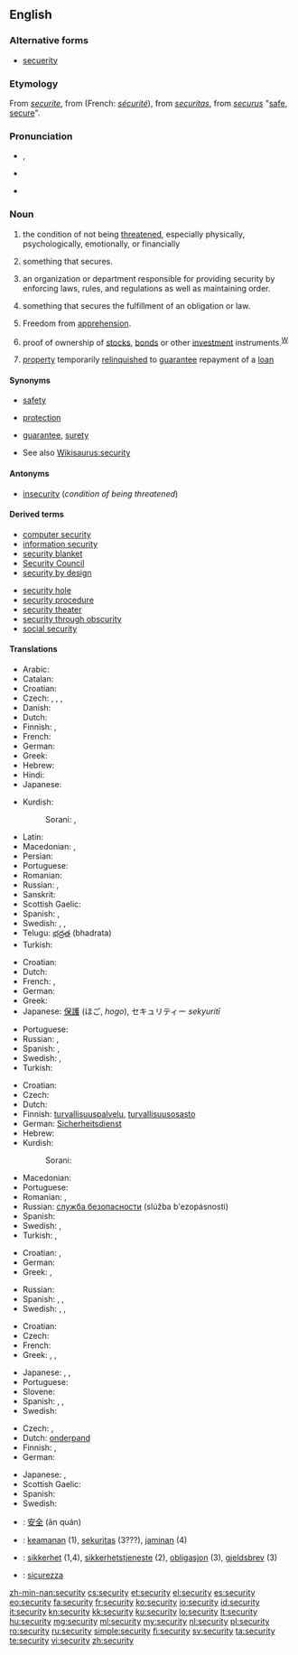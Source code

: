 {{wikipedia|dab=security}}
==English==

===Alternative forms===
* [[secuerity]] {{qualifier|chiefly obsolete}}

===Etymology===
From {{etyl|enm}} ''[[securite]]'', from {{etyl|fro}} (French: ''[[sécurité]]''), from {{etyl|la}} ''[[securitas]]'', from {{etyl|la}} ''[[securus]]'' "[[safe]], [[secure]]".

===Pronunciation===
* {{a|RP}} {{IPA|/sɪˈkjʊəɹəti/}}, {{X-SAMPA|/sI"kjU@r\@ti/}}
* {{a|US}} {{IPA|/səˈkjɔɹ.ɪˌti/|/səˈkjʊɹ.ɪˌti/}}
* {{audio|En-us-security.ogg|Audio (US)}}

===Noun===
{{wikipedia}}
{{en-noun|securit|ies|-}}

# {{uncountable}} the condition of not being [[threaten]]ed, especially physically, psychologically, emotionally, or financially
# {{countable}} something that secures.
# an organization or department responsible for providing security by enforcing laws, rules, and regulations as well as maintaining order.
# {{legal}} something that secures the fulfillment of an obligation or law.
# {{legal}} Freedom from [[apprehension]].
# {{finance}} proof of ownership of [[stock]]s, [[bond]]s or other [[investment]] instruments.<sup>[[W:Security (finance)|W]]</sup>
# {{finance}} [[property]] temporarily [[relinquish]]ed to [[guarantee]] repayment of a [[loan]]

====Synonyms====
* {{sense|condition of not being threatened}} [[safety]]
* {{sense|something that secures}} [[protection]]
* {{sense|something that secures the fulfillment of an obligation}} [[guarantee]], [[surety]]
* See also [[Wikisaurus:security]]

====Antonyms====
* [[insecurity]] (''condition of being threatened'')

====Derived terms====
{{der-top}}
* [[computer security]]
* [[information security]]
* [[security blanket]]
* [[Security Council]]
* [[security by design]]
{{der-mid}}
* [[security hole]]
* [[security procedure]]
* [[security theater]]
* [[security through obscurity]]
* [[social security]]
{{der-bottom}}

====Translations====
{{trans-top|condition of not being threatened}}
* Arabic: {{Arab|[[أمان]]}}
* Catalan: {{t|ca|seguretat|f}}
* Croatian: {{t-|hr|sigurnost|f}}
* Czech: {{t-|cs|bezpečí|n}}, {{t-|cs|bezpečnost|f}}, {{t-|cs|jistota|f}}, {{t-|cs|zajištění|n}}
* Danish: {{t-|da|sikkerhed|c}}
* Dutch: {{t+|nl|veiligheid|f}}
* Finnish: {{t+|fi|turvallisuus}}, {{t-|fi|turva}}
* French: {{t+|fr|sécurité|f}}
* German: {{t+|de|Sicherheit|f}}
* Greek: {{t|el|ασφάλεια|f|tr=asfáleia}}
* Hebrew: {{t|he|ביטחון|m|tr=bitakhón}}
* Hindi: {{t|hi|सुरक्षा|tr=surakṣā|sc=Deva}}
* Japanese: {{t+|ja|安全|tr=anzen}}
{{trans-mid}}
* Kurdish:
*: Sorani: {{t+|ku|ئه‌مانه‌ت|sc=ku-Arab}}, {{t-|ku|ئاشتی|sc=ku-Arab}}
* Latin: {{t|la|securitas}}
* Macedonian: {{t|mk|безбедност|f|tr=bézbednost}},  {{t-|mk|сигурност|f|tr=sígurnost}}
* Persian: {{t-|fa|امنیت|xs=Persian}}
* Portuguese: {{t+|pt|segurança|f}}
* Romanian: {{t+|ro|securitate|f}}
* Russian: {{t+|ru|безопасность|f|tr=b'ezopásnost'}}, {{t+|ru|надёжность|f|tr=nad'óžnost'}}
* Sanskrit: {{t|sa|सुरक्षा|tr=surakṣā|sc=Deva}}
* Scottish Gaelic: {{t-|gd|tèarainteachd|f|xs=Scottish Gaelic}}
* Spanish: {{t+|es|seguridad|f}}, {{t|es|confianza}}
* Swedish: {{t+|sv|säkerhet|c}}, {{t+|sv|trygghet|c}}, {{t+|sv|trygghetskänsla|c}}
* Telugu: [[భద్రత]] (bhadrata)
* Turkish: {{t|tr|güvenlik}}
{{trans-bottom}}

{{trans-top|something that secures}}
* Croatian: {{t-|hr|zaštita|f}}
* Dutch: {{t+|nl|beveiliging|f}}
* French: {{t+|fr|sécurité|f}}, {{t+|fr|sécurisant|m}}
* German: {{t+|de|Sicherheit|f}}
* Greek: {{t|el|ασφάλεια|f|tr=asfáleia}}
* Japanese: [[保護]] (ほご, ''hogo''), セキュリティー ''sekyuritī''
{{trans-mid}}
* Portuguese: {{t+|pt|segurança|f}}
* Russian: {{t+|ru|защита|f|tr=zaš'íta}}, {{t+|ru|гарантия|f|tr=garántija}}
* Spanish: {{t+|es|seguridad|f}}, {{t|es|garantía}}
* Swedish: {{t+|sv|skydd|n}}, {{t+|sv|säkerhetsåtgärd|c}}
* Turkish: {{t|tr|güvenli}}
{{trans-bottom}}

{{trans-top|organization or department responsible for providing security}}
* Croatian: {{t-|hr|osiguranje|n}}
* Czech: {{t-|cs|ostraha|f}}
* Dutch: {{t|nl|veiligheidsdienst|m}}
* Finnish: [[turvallisuuspalvelu]], [[turvallisuusosasto]]
* German: [[Sicherheitsdienst]] {{m}}
* Hebrew: {{t|he|ביטחון|m|tr=bitakhón}}
* Kurdish:
*: Sorani: {{t+|ku|ئاسایش|sc=ku-Arab}}
{{trans-mid}}
* Macedonian: {{t|mk|обезбедување|n|tr=obezbedúvanje}}
* Portuguese: {{t+|pt|segurança|f}}
* Romanian: {{t|ro|siguranță}}, {{t|ro|securitate}}
* Russian: [[служба безопасности]] (slúžba b'ezopásnosti) {{f}}
* Spanish: {{t+|es|seguridad|f}}
* Swedish: {{t|sv|säkerhetstjänst|c}}, {{t|sv|vaktbolag|c}}
* Turkish: {{t|tr|güvenlik güçleri}},  {{t|tr|emniyet}}
{{trans-bottom}}

{{trans-top|something that secures the fulfillment of an obligation}}
* Croatian: {{t-|hr|jamstvo|n}}, {{t|hr|garancija|f}}
* German: {{t+|de|Sicherheit|f}}
* Greek: {{t|el|εχέγγυο|n|tr=ekhégio}},  {{t|el|εγγύηση|f|tr=egí'isi}}
{{trans-mid}}
* Russian: {{t+|ru|гарантия|f|tr=garántija}}
* Spanish: {{t|es|garantía}}, {{t|es|prenda}}, {{t|es|respaldo}}
* Swedish: {{t+|sv|borgen|c}}, {{t+|sv|garanti|c}}, {{t+|sv|säkerhet|c}}
{{trans-bottom}}

{{trans-top|finance: proof of ownership}}
* Croatian: {{t|hr|vrijednosni papir|m}}
* Czech: {{t-|cs|cenný papír|m}}
* French: {{t+|fr|titre|m}}
* Greek: {{t+|el|αξιόγραφο|n|tr=aksiógrafo}},  {{t+|el|αξία|f|tr=aksía}},  {{t|el|χρηματόγραφο|n|tr=khrimatógrafo}}
{{trans-mid}}
* Japanese: {{t+|ja|担保|tr=tanpo}}, {{t|ja|抵当|tr=teitō}}, {{t|ja|保証|tr=hoshō}}
* Portuguese: {{t|pt|garantia|f}}
* Slovene: {{t|sl|vrednostni papir|m}}
* Spanish: {{t|es|certificado}}, {{t|es|documento}}, {{t|es|título de propiedad|m}}
* Swedish: {{t|sv|värdepapper|n}}
{{trans-bottom}}

{{trans-top|finance: property temporarily relinquished}}
* Czech: {{t-|cs|zástava|f}}, {{t-|cs|záruka|f}}
* Dutch: [[onderpand]] {{n}}
* Finnish: {{t-|fi|takaus}}, {{t+|fi|pantti}}
* German: {{t+|de|Sicherheit|f}}
{{trans-mid}}
* Japanese: {{t|ja|証券|tr=shōken}}, {{t|ja|有価証券|tr=yūka shōken}}
* Scottish Gaelic: {{t-|gd|urras|m|xs=Scottish Gaelic}}
* Spanish: {{t|es|prenda|f}}
* Swedish: {{t+|sv|säkerhet|c}}
{{trans-bottom}}

{{checktrans-top}}
* {{ttbc|zh}}: [[安全]] (ān quán)
* {{ttbc|id}}: [[keamanan]] (1), [[sekuritas]] (3???), [[jaminan]] (4)
* {{ttbc|no}}: [[sikkerhet]] {{m}} (1,4), [[sikkerhetstjeneste]] {{m}} (2), [[obligasjon]] {{m}} (3), [[gjeldsbrev]] {{n}} (3)
* {{ttbc|it}}: [[sicurezza]] {{f}}
{{trans-bottom}}

[[zh-min-nan:security]]
[[cs:security]]
[[et:security]]
[[el:security]]
[[es:security]]
[[eo:security]]
[[fa:security]]
[[fr:security]]
[[ko:security]]
[[io:security]]
[[id:security]]
[[it:security]]
[[kn:security]]
[[kk:security]]
[[ku:security]]
[[lo:security]]
[[lt:security]]
[[hu:security]]
[[mg:security]]
[[ml:security]]
[[my:security]]
[[nl:security]]
[[pl:security]]
[[ro:security]]
[[ru:security]]
[[simple:security]]
[[fi:security]]
[[sv:security]]
[[ta:security]]
[[te:security]]
[[vi:security]]
[[zh:security]]
